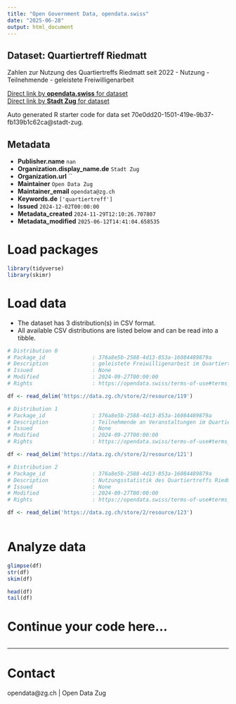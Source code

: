 ```yaml
---
title: "Open Government Data, opendata.swiss"
date: "2025-06-28"
output: html_document
---
```


## Dataset: Quartiertreff Riedmatt

Zahlen zur Nutzung des Quartiertreffs Riedmatt seit 2022
- Nutzung
- Teilnehmende
- geleistete Freiwilligenarbeit

[Direct link by **opendata.swiss** for dataset](https://opendata.swiss/de/dataset/quartiertreff-riedmatt)<br>
[Direct link by **Stadt Zug** for dataset](https://quartiertreff-riedmatt.ch/)

Auto generated R starter code for data set 70e0dd20-1501-419e-9b37-fb139b1c62ca@stadt-zug.

## Metadata

- **Publisher.name** `nan`
- **Organization.display_name.de** `Stadt Zug`
- **Organization.url** ``
- **Maintainer** `Open Data Zug`
- **Maintainer_email** `opendata@zg.ch`
- **Keywords.de** `['quartiertreff']`
- **Issued** `2024-12-02T00:00:00`
- **Metadata_created** `2024-11-29T12:10:26.707807`
- **Metadata_modified** `2025-06-12T14:41:04.658535`


# Load packages

```r

library(tidyverse)
library(skimr)

```

# Load data

-   The dataset has 3 distribution(s) in CSV format.
-   All available CSV distributions are listed below and can be read into a tibble.

```r

# Distribution 0
# Package_id               : 376a8e5b-2588-4d13-853a-16084489879a
# Description              : geleistete Freiwilligenarbeit im Quartiertreff Riedmatt in Stunden
# Issued                   : None
# Modified                 : 2024-09-27T00:00:00
# Rights                   : https://opendata.swiss/terms-of-use#terms_by

df <- read_delim('https://data.zg.ch/store/2/resource/119')

# Distribution 1
# Package_id               : 376a8e5b-2588-4d13-853a-16084489879a
# Description              : Teilnehmende an Veranstaltungen im Quartiertreff Riedmatt
# Issued                   : None
# Modified                 : 2024-09-27T00:00:00
# Rights                   : https://opendata.swiss/terms-of-use#terms_by

df <- read_delim('https://data.zg.ch/store/2/resource/121')

# Distribution 2
# Package_id               : 376a8e5b-2588-4d13-853a-16084489879a
# Description              : Nutzungsstatistik des Quartiertreffs Riedmatt
# Issued                   : None
# Modified                 : 2024-09-27T00:00:00
# Rights                   : https://opendata.swiss/terms-of-use#terms_by

df <- read_delim('https://data.zg.ch/store/2/resource/123')



```

# Analyze data

```r

glimpse(df)
str(df)
skim(df)

head(df)
tail(df)

```

# Continue your code here...

```r

```

------------------------------------------------------------------------

# Contact

opendata@zg.ch | Open Data Zug
